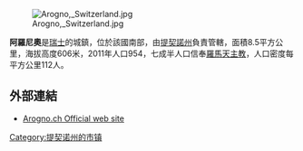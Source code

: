 [[Image:Arogno,_Switzerland.jpg|right]]

'''阿羅尼奧'''是[[瑞士|瑞士]]的城鎮，位於該國南部，由[[提契諾州|提契諾州]]負責管轄，面積8.5平方公里，海拔高度606米，2011年人口954，七成半人口信奉[[羅馬天主教|羅馬天主教]]，人口密度每平方公里112人。

==外部連結==
*[http://www.arogno.ch/ Arogno.ch Official web site] {{Wayback|url=http://www.arogno.ch/ |date=20050706115118 }}

{{Authority control}}
{{Switzerland-geo-stub}}
[[Category:提契诺州的市镇|Category:提契诺州的市镇]]